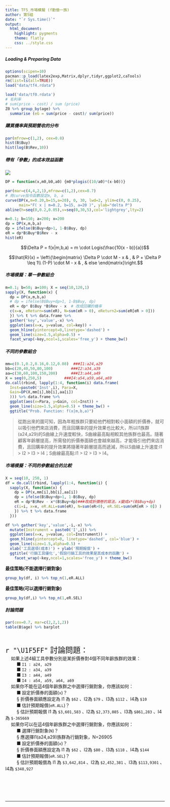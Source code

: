 ```yaml
---
title: TF5_市場模擬 (f勤儉一族) 
author: 第5組
date: "`r Sys.time()`"
output:
  html_document:
    highlight: pygments
    theme: flatly
    css: ../style.css
---
```




##### Loading & Preparing Data
```r
options(scipen=10)
pacman::p_load(latex2exp,Matrix,dplyr,tidyr,ggplot2,caTools)
rm(list=ls(all=TRUE))
load("data/tf4.rdata")
```

```r
load('data/tf0.rdata')
# 毛利率
# sum(price - cost) / sum (price)
Z0 %>% group_by(age) %>% 
  summarise (eG = sum(price - cost)/ sum(price))
```
##### 購買機率與預期營收的分布
```r
par(mfrow=c(1,2), cex=0.8)
hist(B$Buy)
hist(log(B$Rev,10))
```

##### 帶有「參數」的成本效益函數

![](fig/EffectFunition.png)

```r
DP = function(x,m0,b0,a0) {m0*plogis((10/a0)*(x-b0))}

par(mar=c(4,4,2,1),mfrow=c(1,2),cex=0.7)
# 用curve指令函數設定m, b, a
curve(DP(x,m=0.20,b=15,a=20), 0, 30, lwd=2, ylim=c(0, 0.25),
      main="F( x | m=0.2, b=15, a=20 )", ylab="delta P")
abline(h=seq(0,0.2,0.05),v=seq(0,30,5),col='lightgrey',lty=2)

m=0.1; b=150; a=200; x=200
dp = DP(x,m,b,a)
dp = ifelse(B$Buy+dp>1, 1-B$Buy, dp)
eR = dp*B$Buy*B$Rev - x
hist(eR)
```

$$\Delta P = f(x|m,b,a) = m \cdot Logis(\frac{10(x - b)}{a})$$

$$\hat{R}(x) = \left\{\begin{matrix}
\Delta P \cdot M - x & , & P + \Delta P \leq 1\\ 
(1-P) \cdot M - x & , & else 
\end{matrix}\right.$$


##### 市場模擬：單一參數組合
```r
m=0.1; b=50; a=100; X = seq(10,120,1)
sapply(X, function(x) {
  dp = DP(x,m,b,a)
  # dp = ifelse(B$Buy+dp>1, 1-B$Buy, dp)
  eR = dp* B$Buy *B$Rev - x  # 改成回購的機率
  c(x=x, eReturn=sum(eR), N=sum(eR > 0), eReturn2=sum(eR[eR > 0]))
  }) %>% t %>% data.frame %>% 
  gather('key','value',-x) %>% 
  ggplot(aes(x=x, y=value, col=key)) + 
  geom_hline(yintercept=0,linetype='dashed') +
  geom_line(size=1.5,alpha=0.5) + 
  facet_wrap(~key,ncol=1,scales='free_y') + theme_bw()
```

##### 不同的參數組合
```r
mm=c(0.1,0.2,0.16,0.12,0.08)  ###I1:a24,a29
bb=c(20,40,50,80,100)        ###I2:a34,a39
aa=c(30,60,100,150,200)      ###I3:a44,a49
X = seq(0,250,5)          ###I4:a54,a59,a64,a69
do.call(rbind, lapply(1:4, function(i) data.frame(
  Inst=paste0('Inst',i), Para=X, 
  Gain=DP(X,mm[i],bb[i],aa[i])
  ))) %>% data.frame %>% 
  ggplot(aes(x=Para, y=Gain, col=Inst)) +
  geom_line(size=1.5,alpha=0.5) + theme_bw() +
  ggtitle("Prob. Function: f(x|m,b,a)")
```

> 從跑出來的圖可知，因為年輕族群只要給他們相對較小面額的折價券，就可以吸引他們來店消費，而且回購率的提升效果也比較大，所以I1族群(a24,a29)的S曲線上升速度較快，S曲線最高點相較其他族群也最高。隨著顧客年齡層提高，所需發的折價券面額也會越來越高，才能吸引他們來店消費，且回購率的提升效果將隨著年齡層提高而遞減，所以S曲線上升速度:I1 > I2 > I3 > I4；S曲線最高點:I1 > I2 > I3 > I4。

##### 市場模擬：不同的參數組合的比較
```r
X = seq(10, 250, 1) 
df = do.call(rbind, lapply(1:4, function(i) {
  sapply(X, function(x) {
    dp = DP(x,mm[i],bb[i],aa[i])
    dp = ifelse(B$Buy+dp>1, 1-B$Buy, dp)
    eR = dp*B$Rev - x*(B$Buy+dp)###改成折價卷的寫法，x變成x*(B$Buy+dp)
    c(i=i, x=x, eR.ALL=sum(eR), N=sum(eR>0), eR.SEL=sum(eR[eR > 0]) )
    }) %>% t %>% data.frame
  })) 

df %>% gather('key','value',-i,-x) %>% 
  mutate(Instrument = paste0('I',i)) %>% 
  ggplot(aes(x=x, y=value, col=Instrument)) + 
  geom_hline(yintercept=0, linetype='dashed', col='blue') +
  geom_line(size=1.5,alpha=0.5) + 
  xlab('工具選項(成本)') + ylab('預期報償') + 
  ggtitle('行銷工具優化','假設行銷工具的效果是其成本的函數') +
    facet_wrap(~key,ncol=1,scales='free_y') + theme_bw()
```

**最佳策略(不能選擇行銷對象)**
```r
group_by(df, i) %>% top_n(1,eR.ALL)

```

**最佳策略(可以選擇行銷對象)**
```r
group_by(df,i) %>% top_n(1,eR.SEL)
```


##### 討論問題
```r
par(cex=0.7, mar=c(2,2,1,2))
table(B$age) %>% barplot
```
<br>

<p class="qiz">
<span style="font-size:24px">`r "\U1F5FF"` 討論問題：</span><br>
&emsp; 如果上述4組工具參數分別是某折價券對4個不同年齡族群的效果：<br>
&emsp; &emsp; ■ `I1 : a24, a29`<br>
&emsp; &emsp; ■ `I2 : a34, a39`<br>
&emsp; &emsp; ■ `I3 : a44, a49`<br>
&emsp; &emsp; ■ `I4 : a54, a59, a64, a69`<br>
&emsp; 如果你不能在這4個年齡族群之中選擇行銷對象，你應該如何：<br>
&emsp; &emsp; ■ 設定折價券的面額(`x`)？  <br>
&emsp; &emsp; § 折價券面額應設定為
I1 為 `$62` 、I2為 `$79` 、I3為 `$112` 、I4為 `$10` <br>
&emsp; &emsp; ■ 估計預期報償(`eR.ALL`)？<br>
&emsp; &emsp; § 估計預期報償
I1 為 `$3,601,583` 、I2為 `$2,373,085` 、I3為 `$861,283` 、I4為 `$-365669` <br>
&emsp; 如果你可以在這4個年齡族群之中選擇行銷對象，你應該如何：<br>
&emsp; &emsp; ■ 選擇行銷對象(`N`)？<br>
&emsp; &emsp; § 應選擇I1(a24,a29)族群為行銷對象，N=26905 <br>
&emsp; &emsp; ■ 設定折價券的面額(`x`)？<br>
&emsp; &emsp; § 折價券面額應設定為
I1 為 `$62` 、I2為 `$80` 、I3為 `$118` 、I4為 `$144` <br>
&emsp; &emsp; ■ 估計預期報償(`eR.SEL`)？<br>
&emsp; &emsp; § 估計預期報償為
I1 為 `$3,642,814` 、I2為 `$2,452,381` 、I3為 `$113,9301` 、I4為 `$348,927` <br>
</p class="qiz"><br>


<br><br><hr>

